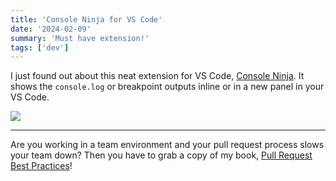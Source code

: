 ```yaml
---
title: 'Console Ninja for VS Code'
date: '2024-02-09'
summary: 'Must have extension!'
tags: ['dev']
---
```


I just found out about this neat extension for VS Code, [Console Ninja](https://console-ninja.com). It shows the `console.log` or breakpoint outputs inline or in a new panel in your VS Code.

![](/static/images/articles/console-ninja.png.webp)

---

Are you working in a team environment and your pull request process slows your team down? Then you have to grab a copy of my book, [Pull Request Best Practices](https://pr.nico.fyi)!
